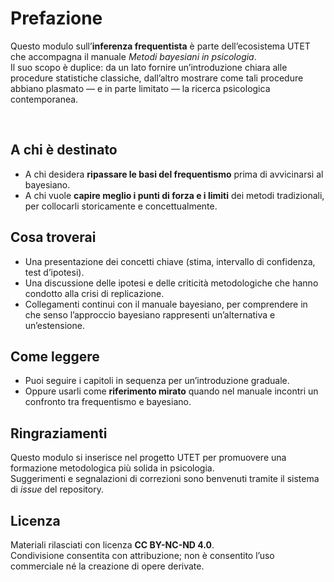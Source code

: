 # Prefazione

Questo modulo sull’**inferenza frequentista** è parte dell’ecosistema UTET che accompagna il manuale *Metodi bayesiani in psicologia*.  
Il suo scopo è duplice: da un lato fornire un’introduzione chiara alle procedure statistiche classiche, dall’altro mostrare come tali procedure abbiano plasmato — e in parte limitato — la ricerca psicologica contemporanea.

\

## A chi è destinato

- A chi desidera **ripassare le basi del frequentismo** prima di avvicinarsi al bayesiano.  
- A chi vuole **capire meglio i punti di forza e i limiti** dei metodi tradizionali, per collocarli storicamente e concettualmente.  

## Cosa troverai

- Una presentazione dei concetti chiave (stima, intervallo di confidenza, test d’ipotesi).  
- Una discussione delle ipotesi e delle criticità metodologiche che hanno condotto alla crisi di replicazione.  
- Collegamenti continui con il manuale bayesiano, per comprendere in che senso l’approccio bayesiano rappresenti un’alternativa e un’estensione.  

## Come leggere

- Puoi seguire i capitoli in sequenza per un’introduzione graduale.  
- Oppure usarli come **riferimento mirato** quando nel manuale incontri un confronto tra frequentismo e bayesiano.  

## Ringraziamenti

Questo modulo si inserisce nel progetto UTET per promuovere una formazione metodologica più solida in psicologia.  
Suggerimenti e segnalazioni di correzioni sono benvenuti tramite il sistema di *issue* del repository.

## Licenza

Materiali rilasciati con licenza **CC BY-NC-ND 4.0**.  
Condivisione consentita con attribuzione; non è consentito l’uso commerciale né la creazione di opere derivate.
